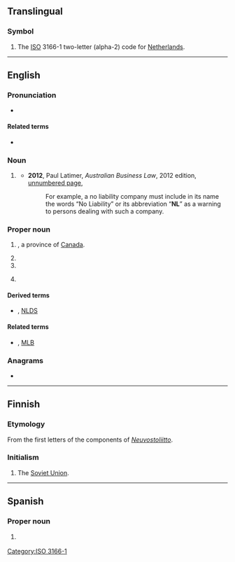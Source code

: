 {{also|nl|.nl|nl.|␤|n. l.}}

==Translingual==

===Symbol===
{{head|mul|symbol}}

# The [[ISO]] 3166-1 two-letter (alpha-2) code for [[Netherlands]].

[[Category:ISO 3166-1]]

----

==English==

===Pronunciation===
* {{audio|en-au-NL.ogg|Audio (AU)|lang=en}}

====Related terms====
* {{sense|province}} {{l|en|Nfld.}}

===Noun===
{{en-noun|-}}

# {{lb|en|Australia|business|legal|in a company name}} {{init of|lang=en|[[no liability]]}}
#* '''2012''', Paul Latimer, ''Australian Business Law'', 2012 edition, [http://books.google.com.au/books?id=FsGY43LveKoC&pg=PT1524&dq=%22nl%22+liability+australia+-intitle:%22%22+-inauthor:%22%22&hl=en&sa=X&ei=b1m_T-KQLqG3iQfto9G_Cg&redir_esc=y#v=onepage&q&f=false unnumbered page],
#*: For example, a no liability company must include in its name the words “No Liability” or its abbreviation “'''NL'''” as a warning to persons dealing with such a company.

===Proper noun===
{{en-proper noun}}

# {{abbreviation of|lang=en|[[Newfoundland and Labrador]]}}, a province of [[Canada]].
# {{initialism of|lang=en|[[Neo-Latin]]}}
# {{initialism of|lang=en|[[New Latin]]}}
# {{lb|en|US|Canada|baseball}} {{initialism of|lang=en|[[National League]]}}

====Derived terms====
* {{sense|baseball}} {{l|en|NLCS}}, [[NLDS]]

====Related terms====
* {{sense|baseball}} {{l|en|AL}}, [[MLB]]

===Anagrams===
* {{anagrams|en|a=ln|LN|l.n.|ln}}

----

==Finnish==

===Etymology===
From the first letters of the components of ''[[Neuvostoliitto]]''.

===Initialism===
{{rfc-header|Initialism}}
{{head|fi|initialism}}

# The [[Soviet Union]].

----

==Spanish==

===Proper noun===
{{es-proper noun}}

# {{abbreviation of|lang=es|nodot=1|Nuevo León}} {{gloss|Mexican state}}
